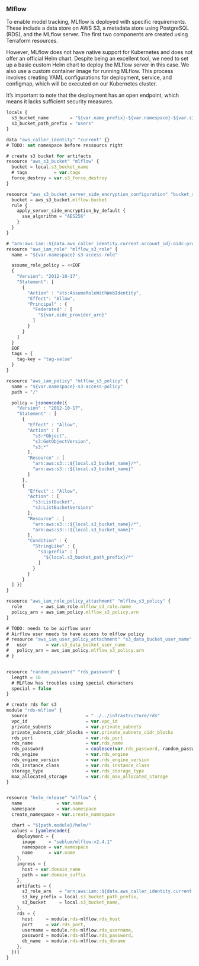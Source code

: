 ### Mlflow

To enable model tracking, MLflow is deployed with specific requirements. These include a data store on AWS S3, a metadata store using PostgreSQL (RDS), and the MLflow server. The first two components are created using Terraform resources.

However, MLflow does not have native support for Kubernetes and does not offer an official Helm chart. Despite being an excellent tool, we need to set up a basic custom Helm chart to deploy the MLflow server in this case. We also use a custom container image for running MLflow. This process involves creating YAML configurations for deployment, service, and configmap, which will be executed on our Kubernetes cluster.

It's important to note that the deployment has an open endpoint, which means it lacks sufficient security measures.

\footnotesize
```javascript
locals {
  s3_bucket_name        = "${var.name_prefix}-${var.namespace}-${var.s3_bucket_name}"
  s3_bucket_path_prefix = "users"
}

data "aws_caller_identity" "current" {}
# TODO: set namespace before ressourcs right

# create s3 bucket for artifacts
resource "aws_s3_bucket" "mlflow" {
  bucket = local.s3_bucket_name
  # tags          = var.tags
  force_destroy = var.s3_force_destroy
}

resource "aws_s3_bucket_server_side_encryption_configuration" "bucket_state_encryption" {
  bucket = aws_s3_bucket.mlflow.bucket
  rule {
    apply_server_side_encryption_by_default {
      sse_algorithm = "AES256"
    }
  }
}

# "arn:aws:iam::${data.aws_caller_identity.current.account_id}:oidc-provider/${var.eks_oidc_provider}"
resource "aws_iam_role" "mlflow_s3_role" {
  name = "${var.namespace}-s3-access-role"

  assume_role_policy = <<EOF
  {
    "Version": "2012-10-17",
    "Statement": [
      {
        "Action" : "sts:AssumeRoleWithWebIdentity",
        "Effect": "Allow",
        "Principal" : {
          "Federated" : [
            "${var.oidc_provider_arn}"
          ]
        }
      }
    ]
  }
  EOF
  tags = {
    tag-key = "tag-value"
  }
}

resource "aws_iam_policy" "mlflow_s3_policy" {
  name = "${var.namespace}-s3-access-policy"
  path = "/"

  policy = jsonencode({
    "Version" : "2012-10-17",
    "Statement" : [
      {
        "Effect" : "Allow",
        "Action" : [
          "s3:*Object",
          "s3:GetObjectVersion",
          "s3:*"
        ],
        "Resource" : [
          "arn:aws:s3:::${local.s3_bucket_name}/*",
          "arn:aws:s3:::${local.s3_bucket_name}"
        ]
      },
      {
        "Effect" : "Allow",
        "Action" : [
          "s3:ListBucket",
          "s3:ListBucketVersions"
        ],
        "Resource" : [
          "arn:aws:s3:::${local.s3_bucket_name}/*",
          "arn:aws:s3:::${local.s3_bucket_name}"
        ],
        "Condition" : {
          "StringLike" : {
            "s3:prefix" : [
              "${local.s3_bucket_path_prefix}/*"
            ]
          }
        }
      }
  ] })
}

resource "aws_iam_role_policy_attachment" "mlflow_s3_policy" {
  role       = aws_iam_role.mlflow_s3_role.name
  policy_arn = aws_iam_policy.mlflow_s3_policy.arn
}

# TODO: needs to be airflow user
# Airflow user needs to have access to mlflow policy
# resource "aws_iam_user_policy_attachment" "s3_data_bucket_user_name" {
#   user       = var.s3_data_bucket_user_name
#   policy_arn = aws_iam_policy.mlflow_s3_policy.arn
# }


resource "random_password" "rds_password" {
  length = 16
  # MLFlow has troubles using special characters
  special = false
}

# create rds for s3
module "rds-mlflow" {
  source                      = "../../infrastructure/rds"
  vpc_id                      = var.vpc_id
  private_subnets             = var.private_subnets
  private_subnets_cidr_blocks = var.private_subnets_cidr_blocks
  rds_port                    = var.rds_port
  rds_name                    = var.rds_name
  rds_password                = coalesce(var.rds_password, random_password.rds_password.result)
  rds_engine                  = var.rds_engine
  rds_engine_version          = var.rds_engine_version
  rds_instance_class          = var.rds_instance_class
  storage_type                = var.rds_storage_type
  max_allocated_storage       = var.rds_max_allocated_storage
}


resource "helm_release" "mlflow" {
  name             = var.name
  namespace        = var.namespace
  create_namespace = var.create_namespace

  chart = "${path.module}/helm/"
  values = [yamlencode({
    deployment = {
      image     = "seblum/mlflow:v2.4.1"
      namespace = var.namespace
      name      = var.name
    },
    ingress = {
      host = var.domain_name
      path = var.domain_suffix
    },
    artifacts = {
      s3_role_arn   = "arn:aws:iam::${data.aws_caller_identity.current.account_id}:role/${aws_iam_role.mlflow_s3_role.name}",
      s3_key_prefix = local.s3_bucket_path_prefix,
      s3_bucket     = local.s3_bucket_name,
    },
    rds = {
      host     = module.rds-mlflow.rds_host
      port     = var.rds_port,
      username = module.rds-mlflow.rds_username,
      password = module.rds-mlflow.rds_password,
      db_name  = module.rds-mlflow.rds_dbname
    },
  })]
}

```
\normalsize

